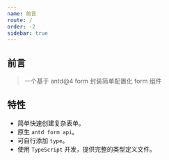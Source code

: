 ```yaml
---
name: 前言
route: /
order: -2
sidebar: true
---
```


## 前言

> 一个基于 antd@4 form 封装简单配置化 form 组件

## 特性

-   简单快速创建复杂表单。
-   原生 `antd form api`。
-   可自行添加 `type`。
-   使用 `TypeScript` 开发，提供完整的类型定义文件。

